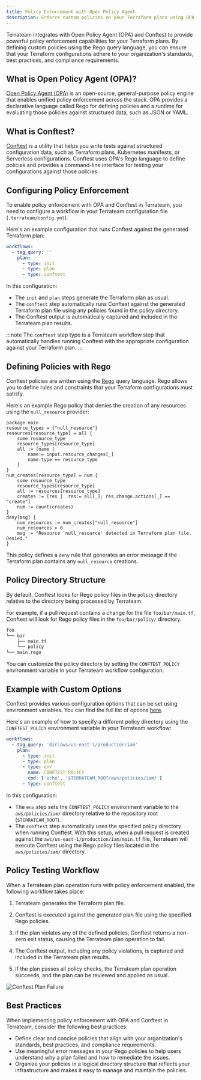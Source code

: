 ```yaml
---
title: Policy Enforcement with Open Policy Agent
description: Enforce custom policies on your Terraform plans using OPA and Conftest
---
```



Terrateam integrates with Open Policy Agent (OPA) and Conftest to provide powerful policy enforcement capabilities for your Terraform plans. By defining custom policies using the Rego query language, you can ensure that your Terraform configurations adhere to your organization's standards, best practices, and compliance requirements.

## What is Open Policy Agent (OPA)?

[Open Policy Agent (OPA)](https://www.openpolicyagent.org/) is an open-source, general-purpose policy engine that enables unified policy enforcement across the stack. OPA provides a declarative language called Rego for defining policies and a runtime for evaluating those policies against structured data, such as JSON or YAML.

## What is Conftest?

[Conftest](https://www.conftest.dev/) is a utility that helps you write tests against structured configuration data, such as Terraform plans, Kubernetes manifests, or Serverless configurations. Conftest uses OPA's Rego language to define policies and provides a command-line interface for testing your configurations against those policies.

## Configuring Policy Enforcement

To enable policy enforcement with OPA and Conftest in Terrateam, you need to configure a workflow in your Terrateam configuration file (`.terrateam/config.yml`).

Here's an example configuration that runs Conftest against the generated Terraform plan:
```yaml
workflows:
  - tag_query: ''
    plan:
      - type: init
      - type: plan
      - type: conftest
```

In this configuration:
- The `init` and `plan` steps generate the Terraform plan as usual.
- The `conftest` step automatically runs Conftest against the generated Terraform plan file using any policies found in the policy directory.
- The Conftest output is automatically captured and included in the Terrateam plan results.

:::note
The `conftest` step type is a Terrateam workflow step that automatically handles running Conftest with the appropriate configuration against your Terraform plan.
:::

## Defining Policies with Rego

Conftest policies are written using the [Rego](https://www.openpolicyagent.org/docs/latest/policy-language/) query language. Rego allows you to define rules and constraints that your Terraform configurations must satisfy.

Here's an example Rego policy that denies the creation of any resources using the `null_resource` provider:
```
package main
resource_types = {"null_resource"}
resources[resource_type] = all {
    some resource_type
    resource_types[resource_type]
    all := [name |
        name:= input.resource_changes[_]
        name.type == resource_type
    ]
}
num_creates[resource_type] = num {
    some resource_type
    resource_types[resource_type]
    all := resources[resource_type]
    creates := [res |  res:= all[_]; res.change.actions[_] == "create"]
    num := count(creates)
}
deny[msg] {
    num_resources := num_creates["null_resource"]
    num_resources > 0
    msg := "Resource 'null_resource' detected in Terraform plan file. Denied."
}
```

This policy defines a `deny` rule that generates an error message if the Terraform plan contains any `null_resource` creations.

## Policy Directory Structure

By default, Conftest looks for Rego policy files in the `policy` directory relative to the directory being processed by Terrateam.

For example, if a pull request contains a change for the file `foo/bar/main.tf`, Conftest will look for Rego policy files in the `foo/bar/policy/` directory.
```bash
foo
└── bar
    ├── main.tf
    └── policy
└── main.rego

```
You can customize the policy directory by setting the `CONFTEST_POLICY` environment variable in your Terrateam workflow configuration.

## Example with Custom Options

Conftest provides various configuration options that can be set using environment variables. You can find the full list of options [here](https://www.conftest.dev/options/).

Here's an example of how to specify a different policy directory using the `CONFTEST_POLICY` environment variable in your Terrateam workflow:
```yaml
workflows:
  - tag_query: 'dir:aws/us-east-1/production/iam'
    plan:
      - type: init
      - type: plan
      - type: env
        name: CONFTEST_POLICY
        cmd: ['echo', '$TERRATEAM_ROOT/aws/policies/iam/']
      - type: conftest
```

In this configuration:
- The `env` step sets the `CONFTEST_POLICY` environment variable to the `aws/policies/iam/` directory relative to the repository root (`$TERRATEAM_ROOT`).
- The `conftest` step automatically uses the specified policy directory when running Conftest.
With this setup, when a pull request is created against the `aws/us-east-1/production/iam/main.tf` file, Terrateam will execute Conftest using the Rego policy files located in the `aws/policies/iam/` directory.

## Policy Testing Workflow

When a Terrateam plan operation runs with policy enforcement enabled, the following workflow takes place:
<Steps>
1. Terrateam generates the Terraform plan file.

1. Conftest is executed against the generated plan file using the specified Rego policies.

1. If the plan violates any of the defined policies, Conftest returns a non-zero exit status, causing the Terrateam plan operation to fail.

1. The Conftest output, including any policy violations, is captured and included in the Terrateam plan results.

1. If the plan passes all policy checks, the Terrateam plan operation succeeds, and the plan can be reviewed and applied as usual.
</Steps>

![Conftest Plan Failure](../../../../assets/policy-testing-terrateam-conftest-run-failure.png)

## Best Practices

When implementing policy enforcement with OPA and Conftest in Terrateam, consider the following best practices:
- Define clear and concise policies that align with your organization's standards, best practices, and compliance requirements.
- Use meaningful error messages in your Rego policies to help users understand why a plan failed and how to remediate the issues.
- Organize your policies in a logical directory structure that reflects your infrastructure and makes it easy to manage and maintain the policies.
